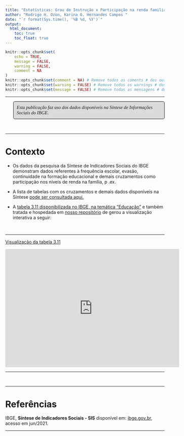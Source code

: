 ```yaml
---
title: "Estatísticas: Grau de Instrução x Participação na renda familiar"
author: "Rodrigo H. Ozon, Karina O. Hernandes Campos "
date: "`r format(Sys.time(), '%B %d, %Y')`"
output:
  html_document:
    toc: true
    toc_float: true
---
```


```r

knitr::opts_chunk$set(
	echo = TRUE,
	message = FALSE,
	warning = FALSE,
	comment = NA
)
knitr::opts_chunk$set(comment = NA) # Remove todos os coments # dos outputs do R
knitr::opts_chunk$set(warning = FALSE) # Remove todos os warnings # dos outputs do R
knitr::opts_chunk$set(message = FALSE) # Remove todas as mensagens # dos outputs do R

```

<style>
p.comment {
background-color: #DBDBDB;
padding: 10px;
border: 1px solid black;
margin-left: 25px;
border-radius: 5px;
font-style: italic;
}

</style>


***



<p>
<p style="font-family: times, serif; font-size:11pt; font-style:italic"; class="comment">

Esta publicação faz uso dos dados disponíveis na Síntese de Informações Sociais do IBGE.

</p>

&nbsp;

***

# Contexto

+ Os dados da pesquisa da Síntese de Indicadores Sociais do IBGE demonstram dados referentes à frequência escolar, evasão, continuidade na formação educacional e demais cruzamentos como participação nos níveis de renda na família, p .ex.

+ A lista de tabelas com os cruzamentos e demais dados disponíveis na Síntese [pode ser consultada aqui.](https://ftp.ibge.gov.br/Indicadores_Sociais/Sintese_de_Indicadores_Sociais/Sintese_de_Indicadores_Sociais_2020/indice_das_tabelas_sis2020.pdf)

+ A [tabela 3.11 disponibilizada no IBGE, na temática "Educação"](https://www.ibge.gov.br/estatisticas/sociais/saude/9221-sintese-de-indicadores-sociais.html?=&t=resultados) e também tratada e hospedada em [nosso repositório](https://github.com/estprjpnud/datasets) de gerou a visualização interativa a seguir:

&nbsp;

***

<a href="https://app.powerbi.com/view?r=eyJrIjoiNDQ5OGMxMzItOTJiNi00OTJlLThiN2MtYmU1ZWIwZTI3NDVjIiwidCI6IjNlNmRhYTJjLTlhYzUtNDhlYS1iMDBlLWE2MWFiYmZmYWNkYiJ9">Visualização da tabela 3.11</a>

<center>

<iframe width="550" height="373.5" src="https://app.powerbi.com/view?r=eyJrIjoiNDQ5OGMxMzItOTJiNi00OTJlLThiN2MtYmU1ZWIwZTI3NDVjIiwidCI6IjNlNmRhYTJjLTlhYzUtNDhlYS1iMDBlLWE2MWFiYmZmYWNkYiJ9" frameborder="0" allowFullScreen="true"></iframe>

</center>

***


&nbsp;


***

# Referências


IBGE, **Síntese de Indicadores Sociais - SIS** disponível em: [ibge.gov.br](https://www.ibge.gov.br/estatisticas/sociais/saude/9221-sintese-de-indicadores-sociais.html?=&t=resultados), acesso em jun/2021.

***
